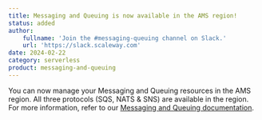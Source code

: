 ```yaml
---
title: Messaging and Queuing is now available in the AMS region!
status: added
author:
    fullname: 'Join the #messaging-queuing channel on Slack.'
    url: 'https://slack.scaleway.com'
date: 2024-02-22
category: serverless
product: messaging-and-queuing
---
```


You can now manage your Messaging and Queuing resources in the AMS region. All three protocols (SQS, NATS & SNS) are available in the region. For more information, refer to our [Messaging and Queuing documentation](/serverless/messaging/). 

